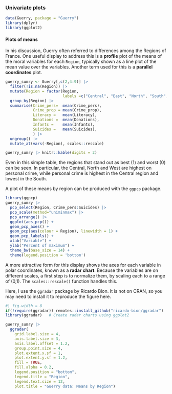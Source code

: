 ### Univariate plots

```r
data(Guerry, package = "Guerry")
library(dplyr)
library(ggplot2)
```

#### Plots of means

In his discussion, Guerry often referred to differences among the Regions of France.
One useful display to address this is a **profile** plot of the means of the moral
variables for each `Region`, typically shown as a line plot of the mean value
over the variables. Another term used for this is a **parallel coordinates** plot.

```r
guerry_sumry <- Guerry[,c(2,4:9)] |>
  filter(!is.na(Region)) |>
  mutate(Region = factor(Region, 
                         labels =c("Central", "East", "North", "South", "West"))) |>
  group_by(Region) |>
  summarise(Crime_pers=  mean(Crime_pers),
            Crime_prop = mean(Crime_prop),
            Literacy =   mean(Literacy),
            Donations =  mean(Donations),
            Infants =    mean(Infants),
            Suicides =   mean(Suicides),
            ) |>
  ungroup() |>
  mutate_at(vars(-Region), scales::rescale)

guerry_sumry |> knitr::kable(digits = 2)
```
Even in this simple table, the regions that stand out as best (1) and worst (0)
can be seen. In particular, the Central, North and West are highest on personal crime,
while personal crime is highest in the Central region and lowest in the South.

A plot of these means by region can be produced with the `ggpcp` package.

```r
library(ggpcp)
guerry_sumry |>
  pcp_select(Region, Crime_pers:Suicides) |>
  pcp_scale(method="uniminmax") |>
  pcp_arrange() |>
  ggplot(aes_pcp()) + 
  geom_pcp_axes() + 
  geom_pcp(aes(colour = Region), linewidth = 1) +
  geom_pcp_labels() +
  xlab("Variable") +
  ylab("Percent of maximum") +
  theme_bw(base_size = 14) +
  theme(legend.position = 'bottom') 
```


A more attractive form for this display shows the axes for each variable in polar coordinates,
known as a **radar chart**. Because the variables are on different scales, a first step is to
normalize them, by scaling each to a range of (0,1). The `scales::rescale()` function handles this.


Here, I use the `ggradar` package by Ricardo Bion. It is not on CRAN, so you may need to install
it to reproduce the figure here.

```r
#| fig.width = 8
if(!require(ggradar)) remotes::install_github("ricardo-bion/ggradar")
library(ggradar)   # Create radar charts using ggplot2

guerry_sumry |>
  ggradar(
    grid.label.size = 4, 
    axis.label.size = 3,
    axis.label.offset = 1.2,
    group.point.size = 4,
    plot.extent.x.sf = 1,
    plot.extent.y.sf = 1.2,
    fill = TRUE,
    fill.alpha = 0.2,
    legend.position = "bottom",
    legend.title = "Region",
    legend.text.size = 12,
    plot.title = "Guerry data: Means by Region")
```

